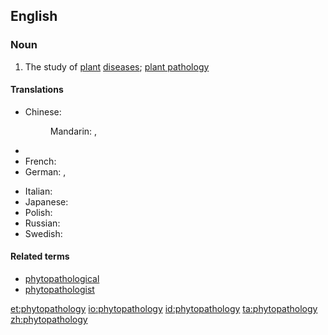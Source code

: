 ==English==

===Noun===
{{wikipedia}}
{{en-noun|-}}

# The study of [[plant]] [[disease]]s; [[plant pathology]]

====Translations====
{{trans-top|study of plant diseases}}
* Chinese:
*: Mandarin: {{t|cmn|植物病理學|sc=Hani}}, {{t|cmn|植物病理学|tr=zhíwù bìnglǐxué|sc=Hani}}
* {{trreq|Finnish}}
* French: {{t|fr|phytopathologie|f}}
* German: {{t|de|Phytopathologie|f}}, {{t|de|Pflanzenpathologie|f}}
{{trans-mid}}
* Italian: {{t-|it|fitopatologia|f}}
* Japanese: {{t|ja|植物病理学|tr=しょくぶつびょうりがく, shokubutsu byōrigaku|sc=Jpan}}
* Polish: {{t+|pl|fitopatologia|f}}
* Russian: {{t|ru|фитопатоло́гия|f|sc=Cyrl}}
* Swedish: {{t-|sv|växtpatologi|c}}
{{trans-bottom}}

====Related terms====
* [[phytopathological]]
* [[phytopathologist]]

[[et:phytopathology]]
[[io:phytopathology]]
[[id:phytopathology]]
[[ta:phytopathology]]
[[zh:phytopathology]]